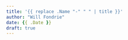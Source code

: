 ```yaml
---
title: '{{ replace .Name "-" " " | title }}'
author: "Will Fondrie"
date: {{ .Date }}
draft: true
---
```

